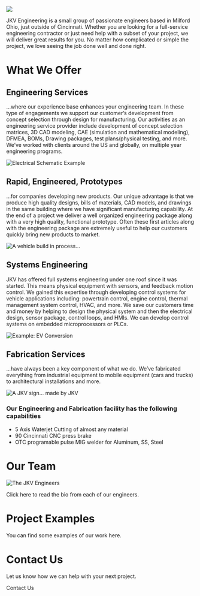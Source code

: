 
![](../images/hat.jpg)

JKV Engineering is a small group of passionate engineers based in Milford Ohio, just outside of Cincinnati. Whether you are looking for a full-service engineering contractor or just need help with a subset of your project, we will deliver great results for you. No matter how complicated or simple the project, we love seeing the job done well and done right.

# What We Offer 

## Engineering Services 

...where our experience base enhances your engineering team.  In these type of engagements we support our customer’s development from concept selection through design for manufacturing.  Our activities as an engineering service provider include development of concept selection matrices, 3D CAD modeling, CAE (simulation and mathematical modeling), DFMEA, BOMs, Drawing packages, test plans/physical testing, and more.  We’ve worked with clients around the US and globally, on multiple year engineering programs.      

![Electrical Schematic Example](../images/electrical_schematics.jpeg)

## Rapid, Engineered, Prototypes

...for companies developing new products.   Our unique advantage is that we produce high quality designs, bills of materials, CAD models, and drawings in the same building where we have significant manufacturing capability.  At the end of a project we deliver a well organized engineering package along with a very high quality, functional prototype.  Often these first articles along with the engineering package are extremely useful to help our customers quickly bring new products to market.

![A vehicle build in process...](../images/IMG_0959.jpeg)

## Systems Engineering

JKV has offered full systems engineering under one roof since it was started.  This means physical equipment with sensors, and feedback motion control.  We gained this expertise through developing control systems for vehicle applications including: powertrain control, engine control, thermal management system control, HVAC, and more.  We save our customers time and money by helping to design the physical system and then the electrical design, sensor package, control loops, and HMIs.    We can develop control systems on embedded microprocessors or PLCs.

![Example: EV Conversion](../images/IMG_1924.jpeg)

## Fabrication Services

...have always been a key component of what we do.  We’ve fabricated everything from industrial equipment to mobile equipment (cars and trucks) to architectural installations and more.

![A JKV sign... made by JKV](../images/jkv_sign.jpeg)

### Our Engineering and Fabrication facility has the following capabilities

* 5 Axis Waterjet Cutting of almost any material
* 90 Cincinnati CNC press brake
* OTC programable pulse MIG welder for Aluminum, SS, Steel

# Our Team

![The JKV Engineers](../images/STM_3010.jpg)

Click <Link to="/team">here</Link> to read the bio from each of our engineers.

# Project Examples

You can find some examples of our work <Link to="/projects">here</Link>.

# Contact Us

Let us know how we can help with your next project.

<div className="btn-wrapper">
  <Link to="/contact#contact-form" className="btn btn-yellow">Contact Us</Link>
</div>